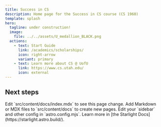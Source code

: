 ```yaml
---
title: Success in CS
description: Home page for the Success in CS course (CS 1960)
template: splash
hero:
  tagline: under construction!
  image:
    file: ../../assets/U_medallion_BLACK.png
  actions:
    - text: Start Guide
      link: /academics/scholarships/
      icon: right-arrow
      variant: primary
    - text: Learn more about CS @ UofU
      link: https://www.cs.utah.edu/
      icon: external
---
```



## Next steps

<CardGrid stagger>
	<Card title="Update content" icon="pencil">
		Edit `src/content/docs/index.mdx` to see this page change.
	</Card>
	<Card title="Add new content" icon="add-document">
		Add Markdown or MDX files to `src/content/docs` to create new pages.
	</Card>
	<Card title="Configure your site" icon="setting">
		Edit your `sidebar` and other config in `astro.config.mjs`.
	</Card>
	<Card title="Read the docs" icon="open-book">
		Learn more in [the Starlight Docs](https://starlight.astro.build/).
	</Card>
</CardGrid>
